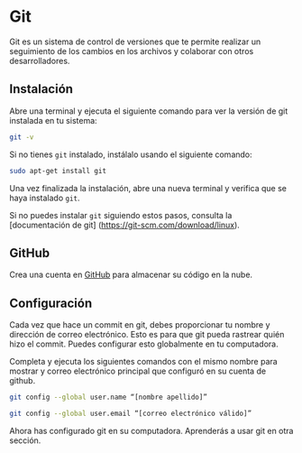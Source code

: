 # Git

Git es un sistema de control de versiones que te permite realizar un seguimiento de los cambios en los archivos y colaborar con otros desarrolladores.

## Instalación

Abre una terminal y ejecuta el siguiente comando para ver la versión de git instalada en tu sistema:

```bash copy
git -v
```

Si no tienes `git` instalado, instálalo usando el siguiente comando:

```bash copy
sudo apt-get install git
```

Una vez finalizada la instalación, abre una nueva terminal y verifica que se haya instalado `git`.

Si no puedes instalar `git` siguiendo estos pasos, consulta la [documentación de git] (https://git-scm.com/download/linux).

## GitHub

Crea una cuenta en [GitHub](https://github.com/signup) para almacenar su código en la nube.

## Configuración

Cada vez que hace un commit en git, debes proporcionar tu nombre y dirección de correo electrónico. Esto es para que git pueda rastrear quién hizo el commit. Puedes configurar esto globalmente en tu computadora.

Completa y ejecuta los siguientes comandos con el mismo nombre para mostrar y correo electrónico principal que configuró en su cuenta de github.

```bash copy
git config --global user.name “[nombre apellido]”
```

```bash copy
git config --global user.email “[correo electrónico válido]”
```

Ahora has configurado git en su computadora. Aprenderás a usar git en otra sección.
